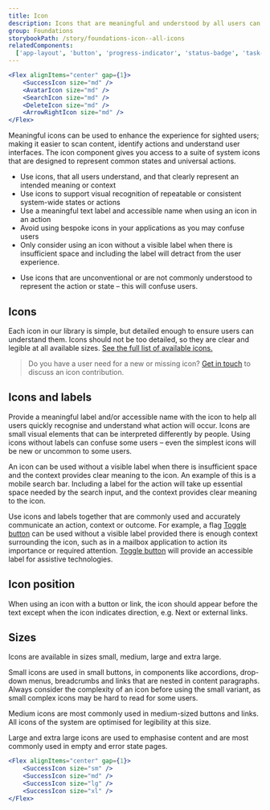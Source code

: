 ```yaml
---
title: Icon
description: Icons that are meaningful and understood by all users can improve a user’s experience. The icon component is used to apply our set of meaningful icons to more complex components of the system.
group: Foundations
storybookPath: /story/foundations-icon--all-icons
relatedComponents:
  ['app-layout', 'button', 'progress-indicator', 'status-badge', 'task-list']
---
```


```jsx live
<Flex alignItems="center" gap={1}>
	<SuccessIcon size="md" />
	<AvatarIcon size="md" />
	<SearchIcon size="md" />
	<DeleteIcon size="md" />
	<ArrowRightIcon size="md" />
</Flex>
```

Meaningful icons can be used to enhance the experience for sighted users; making it easier to scan content, identify actions and understand user interfaces. The icon component gives you access to a suite of system icons that are designed to represent common states and universal actions.

<DoHeading />

- Use icons, that all users understand, and that clearly represent an intended meaning or context
- Use icons to support visual recognition of repeatable or consistent system-wide states or actions
- Use a meaningful text label and accessible name when using an icon in an action
- Avoid using bespoke icons in your applications as you may confuse users
- Only consider using an icon without a visible label when there is insufficient space and including the label will detract from the user experience.

<DontHeading />

- Use icons that are unconventional or are not commonly understood to represent the action or state – this will confuse users.

## Icons

Each icon in our library is simple, but detailed enough to ensure users can understand them. Icons should not be too detailed, so they are clear and legible at all available sizes. [See the full list of available icons.](/foundations/icons)

> Do you have a user need for a new or missing icon? [Get in touch](/about) to discuss an icon contribution.

## Icons and labels

Provide a meaningful label and/or accessible name with the icon to help all users quickly recognise and understand what action will occur. Icons are small visual elements that can be interpreted differently by people. Using icons without labels can confuse some users – even the simplest icons will be new or uncommon to some users.

An icon can be used without a visible label when there is insufficient space and the context provides clear meaning to the icon. An example of this is a mobile search bar. Including a label for the action will take up essential space needed by the search input, and the context provides clear meaning to the icon.

Use icons and labels together that are commonly used and accurately communicate an action, context or outcome. For example, a flag [Toggle button](/components/toggle-button) can be used without a visible label provided there is enough context surrounding the icon, such as in a mailbox application to action its importance or required attention. [Toggle button](/components/toggle-button) will provide an accessible label for assistive technologies.

## Icon position

When using an icon with a button or link, the icon should appear before the text except when the icon indicates direction, e.g. Next or external links.

## Sizes

Icons are available in sizes small, medium, large and extra large.

Small icons are used in small buttons, in components like accordions, drop-down menus, breadcrumbs and links that are nested in content paragraphs. Always consider the complexity of an icon before using the small variant, as small complex icons may be hard to read for some users.

Medium icons are most commonly used in medium-sized buttons and links. All icons of the system are optimised for legibility at this size.

Large and extra large icons are used to emphasise content and are most commonly used in empty and error state pages.

```jsx live
<Flex alignItems="center" gap={1}>
	<SuccessIcon size="sm" />
	<SuccessIcon size="md" />
	<SuccessIcon size="lg" />
	<SuccessIcon size="xl" />
</Flex>
```
